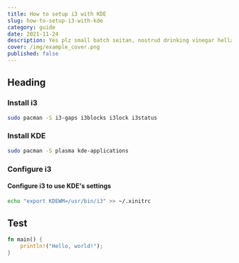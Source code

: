 ```yaml
---
title: How to setup i3 with KDE
slug: how-to-setup-i3-with-kde
category: guide
date: 2021-11-24
description: Yes plz small batch seitan, nostrud drinking vinegar hella keytar synth subway tile cliche banjo copper mug knausgaard
cover: /img/example_cover.png
published: false
---
```


## Heading

### Install i3

```bash
sudo pacman -S i3-gaps i3blocks i3lock i3status
```

### Install KDE

```bash
sudo pacman -S plasma kde-applications
```

### Configure i3

#### Configure i3 to use KDE's settings

```bash
echo "export KDEWM=/usr/bin/i3" >> ~/.xinitrc
```

## Test

```rust
fn main() {
    println!("Hello, world!");
}
```
